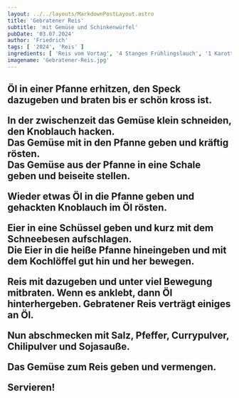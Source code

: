 ```yaml
---
layout: ../../layouts/MarkdownPostLayout.astro
title: 'Gebratener Reis'
subtitle: 'mit Gemüse und Schinkenwürfel'
pubDate: '03.07.2024'
author: 'Friedrich'
tags: [ '2024', 'Reis' ]
ingredients: [ 'Reis vom Vortag', '4 Stangen Frühlingslauch', '1 Karotte', '8 Schitakepilze', 'Öl', '100 g Speck', '2 Zehe Knoblauch', '5 Eier', '2 EL Sojasauße', 'Salz', 'Pfeffer' ]
imagename: 'Gebratener-Reis.jpg'
---
```



<H2 text="Zubereitung" />

Öl in einer Pfanne erhitzen, den Speck dazugeben und braten bis er schön kross ist.

In der zwischenzeit das Gemüse klein schneiden, den Knoblauch hacken.\
Das Gemüse mit in den Pfanne geben und kräftig rösten.\
Das Gemüse aus der Pfanne in eine Schale geben und beiseite stellen.

Wieder etwas Öl in die Pfanne geben und gehackten Knoblauch im Öl rösten.

Eier in eine Schüssel geben und kurz mit dem Schneebesen aufschlagen.\
Die Eier in die heiße Pfanne hineingeben und mit dem Kochlöffel gut hin und her bewegen.

Reis mit dazugeben und unter viel Bewegung mitbraten. 
Wenn es anklebt, dann Öl hinterhergeben. Gebratener Reis verträgt einiges an Öl.

Nun abschmecken mit Salz, Pfeffer, Currypulver, Chilipulver und Sojasauße.

Das Gemüse zum Reis geben und vermengen.

Servieren!